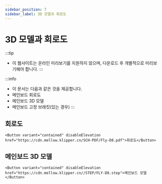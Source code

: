 ```yaml
---
sidebar_position: 7
sidebar_label: 3D 모델과 회로도
---
```




# 3D 모델과 회로도


:::tip
* 이 웹사이트는 온라인 미리보기를 지원하지 않으며, 다운로드 후 개별적으로 미리보기해야 합니다.
:::

:::info
* 이 문서는 다음과 같은 것을 제공합니다.
* 메인보드 회로도
* 메인보드 3D 모델
* 메인보드 고정 브래킷(있는 경우)
:::

## 회로도

    <Button variant="contained" disableElevation href="https://cdn.mellow.klipper.cn/SCH-PDF/Fly-D8.pdf">회로도</Button>


## 메인보드 3D 모델

    <Button variant="contained" disableElevation href="https://cdn.mellow.klipper.cn//STEP/FLY-D8.step">메인보드 모델</Button>


